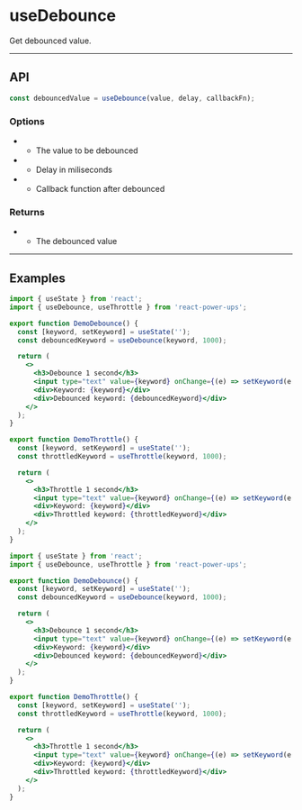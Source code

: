 


# useDebounce

Get debounced value.

<hr className="custom-hr" />

## API

```js
const debouncedValue = useDebounce(value, delay, callbackFn);
```

### Options

- <Param name="value" type="any (T)" isRequired />

  - The value to be debounced

- <Param name="delay" type="number" isRequired />

  - Delay in miliseconds

- <Param name="callbackFn" type="(value: T) => void" isRequired={false} />

  - Callback function after debounced

### Returns

- <Param name="debouncedValue" type="T (generic)" />

  - The debounced value

<hr className="custom-hr" />

## Examples

<BrowserWindow>
  <DemoDebounce />
  <div className="h-4" />
  <DemoThrottle />
</BrowserWindow>

<Tabs>
<TabItem value="JS" label="JS">

```jsx
import { useState } from 'react';
import { useDebounce, useThrottle } from 'react-power-ups';

export function DemoDebounce() {
  const [keyword, setKeyword] = useState('');
  const debouncedKeyword = useDebounce(keyword, 1000);

  return (
    <>
      <h3>Debounce 1 second</h3>
      <input type="text" value={keyword} onChange={(e) => setKeyword(e.target.value)} />
      <div>Keyword: {keyword}</div>
      <div>Debounced keyword: {debouncedKeyword}</div>
    </>
  );
}

export function DemoThrottle() {
  const [keyword, setKeyword] = useState('');
  const throttledKeyword = useThrottle(keyword, 1000);

  return (
    <>
      <h3>Throttle 1 second</h3>
      <input type="text" value={keyword} onChange={(e) => setKeyword(e.target.value)} />
      <div>Keyword: {keyword}</div>
      <div>Throttled keyword: {throttledKeyword}</div>
    </>
  );
}
```

</TabItem>
<TabItem value="TS" label="TS" default>

```jsx
import { useState } from 'react';
import { useDebounce, useThrottle } from 'react-power-ups';

export function DemoDebounce() {
  const [keyword, setKeyword] = useState('');
  const debouncedKeyword = useDebounce(keyword, 1000);

  return (
    <>
      <h3>Debounce 1 second</h3>
      <input type="text" value={keyword} onChange={(e) => setKeyword(e.target.value)} />
      <div>Keyword: {keyword}</div>
      <div>Debounced keyword: {debouncedKeyword}</div>
    </>
  );
}

export function DemoThrottle() {
  const [keyword, setKeyword] = useState('');
  const throttledKeyword = useThrottle(keyword, 1000);

  return (
    <>
      <h3>Throttle 1 second</h3>
      <input type="text" value={keyword} onChange={(e) => setKeyword(e.target.value)} />
      <div>Keyword: {keyword}</div>
      <div>Throttled keyword: {throttledKeyword}</div>
    </>
  );
}
```

</TabItem>
</Tabs>
